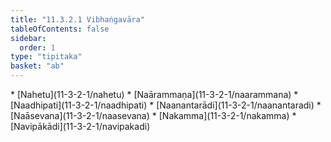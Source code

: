 ```yaml
---
title: "11.3.2.1 Vibhaṅgavāra"
tableOfContents: false
sidebar:
  order: 1
type: "tipitaka"
basket: "ab"
---
```



<DynamicBreadcrumb />



<TableOfContents>
* [Nahetu](11-3-2-1/nahetu)
* [Naārammaṇa](11-3-2-1/naarammana)
* [Naadhipati](11-3-2-1/naadhipati)
* [Naanantarādi](11-3-2-1/naanantaradi)
* [Naāsevana](11-3-2-1/naasevana)
* [Nakamma](11-3-2-1/nakamma)
* [Navipākādi](11-3-2-1/navipakadi)
</TableOfContents>